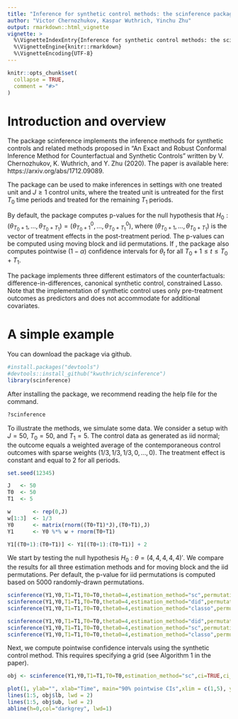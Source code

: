 ```yaml
---
title: "Inference for synthetic control methods: the scinference package"
author: "Victor Chernozhukov, Kaspar Wuthrich, Yinchu Zhu"
output: rmarkdown::html_vignette
vignette: >
  %\VignetteIndexEntry{Inference for synthetic control methods: the scinference package}
  %\VignetteEngine{knitr::rmarkdown}
  %\VignetteEncoding{UTF-8}
---
```


```r
knitr::opts_chunk$set(
  collapse = TRUE,
  comment = "#>"
)
```

# Introduction and overview

The package scinference implements the inference methods for synthetic controls and related methods proposed in "An Exact and Robust Conformal Inference Method for Counterfactual and Synthetic Controls" written by V. Chernozhukov, K. Wuthrich, and Y. Zhu (2020). The paper is available here: https://arxiv.org/abs/1712.09089. 

The package can be used to make inferences in settings with one treated unit and $J\ge 1$ control units, where the treated unit is untreated for the first $T_0$ time periods and treated for the remaining $T_1$ periods.

By default, the package computes p-values for the null hypothesis that $H_0:(\theta_{T_0+1},\dots,\theta_{T_0+T_1})=(\theta^0_{T_0+1},\dots,\theta^0_{T_0+T_1})$, where $(\theta_{T_0+1},\dots,\theta_{T_0+T_1})$ is the vector of treatment effects in the post-treatment period. The p-values can be computed using moving block and iid permutations. If \texttt{ci=TRUE}, the package also computes pointwise $(1-\alpha)$ confidence intervals for $\theta_t$ for all $T_0+1\le t \le T_0+T_1$.

The package implements three different estimators of the counterfactuals: difference-in-differences, canonical synthetic control, constrained Lasso. Note that the implementation of synthetic control uses only pre-treatment outcomes as predictors and does not accommodate for additional covariates.

# A simple example

You can download the package via github.
```r
#install.packages("devtools")
#devtools::install_github("kwuthrich/scinference")
library(scinference)
```
After installing the package, we recommend reading the help file for the command.
```r
?scinference
```
To illustrate the methods, we simulate some data. We consider a setup with $J=50$, $T_0=50$, and $T_1=5$. The control data as generated as iid normal; the outcome equals a weighted average of the contemporaneous control outcomes with sparse weights $(1/3,1/3,1/3,0,\dots,0)$. The treatment effect is constant and equal to $2$ for all periods.
```r
set.seed(12345)

J   <- 50
T0  <- 50 
T1  <- 5

w       <- rep(0,J)
w[1:3]  <- 1/3
Y0      <- matrix(rnorm((T0+T1)*J),(T0+T1),J)
Y1      <- Y0 %*% w + rnorm(T0+T1)

Y1[(T0+1):(T0+T1)] <- Y1[(T0+1):(T0+T1)] + 2
```
We start by testing the null hypothesis $H_0:\theta=(4,4,4,4,4)'$. We compare the results for all three estimation methods and for moving block and the iid permutations. Per default, the p-value for iid permutations is computed based on 5000 randomly-drawn permutations.
```r
scinference(Y1,Y0,T1=T1,T0=T0,theta0=4,estimation_method="sc",permutation_method="mb")$p_val
scinference(Y1,Y0,T1=T1,T0=T0,theta0=4,estimation_method="did",permutation_method="mb")$p_val
scinference(Y1,Y0,T1=T1,T0=T0,theta0=4,estimation_method="classo",permutation_method="mb")$p_val

scinference(Y1,Y0,T1=T1,T0=T0,theta0=4,estimation_method="did",permutation_method="iid")$p_val
scinference(Y1,Y0,T1=T1,T0=T0,theta0=4,estimation_method="sc",permutation_method="iid")$p_val
scinference(Y1,Y0,T1=T1,T0=T0,theta0=4,estimation_method="classo",permutation_method="iid")$p_val
```
Next, we compute pointwise confidence intervals using the synthetic control method. This requires specifying a grid (see Algorithm 1 in the paper).
```r

obj <- scinference(Y1,Y0,T1=T1,T0=T0,estimation_method="sc",ci=TRUE,ci_grid=seq(-2,8,0.1))

plot(1, ylab="", xlab="Time", main="90% pointwise CIs",xlim = c(1,5), ylim=c(-1,7), type="n")
lines(1:5, obj$lb, lwd = 2)
lines(1:5, obj$ub, lwd = 2)
abline(h=0,col="darkgrey", lwd=1)
  
```

